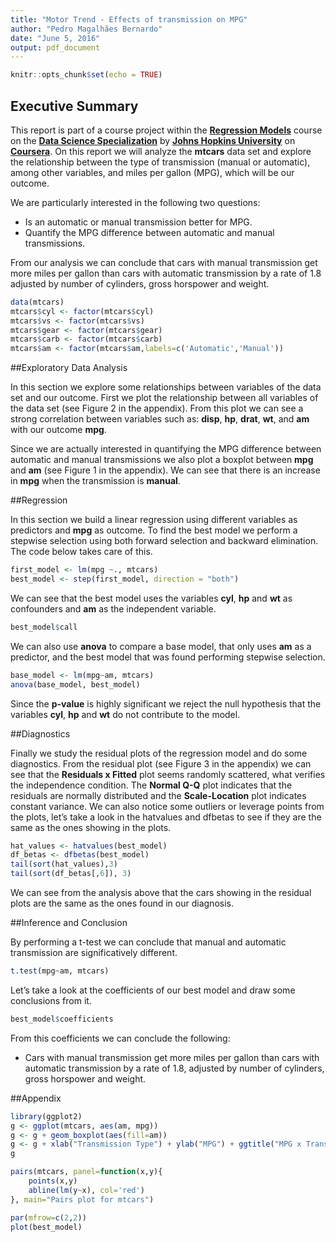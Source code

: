 ```yaml
---
title: "Motor Trend - Effects of transmission on MPG"
author: "Pedro Magalhães Bernardo"
date: "June 5, 2016"
output: pdf_document
---
```


```r
knitr::opts_chunk$set(echo = TRUE)
```

## Executive Summary

This report is part of a course project within the **[Regression Models](https://www.coursera.org/learn/regression-models)** course on the **[Data Science Specialization](https://www.coursera.org/specializations/jhu-data-science)** by **[Johns Hopkins University](https://www.coursera.org/jhu])** on **[Coursera](https://www.coursera.org/)**. On this report we will analyze the **mtcars** data set and explore the relationship between the type of transmission (manual or automatic), among other variables, and miles per gallon (MPG), which will be our outcome.

We are particularly interested in the following two questions:

* Is an automatic or manual transmission better for MPG.
* Quantify the MPG difference between automatic and manual transmissions.

From our analysis we can conclude that cars with manual transmission get more miles per gallon than cars with automatic transmission by a rate of 1.8 adjusted by number of cylinders, gross horspower and weight.

```r
data(mtcars)
mtcars$cyl <- factor(mtcars$cyl)
mtcars$vs <- factor(mtcars$vs)
mtcars$gear <- factor(mtcars$gear)
mtcars$carb <- factor(mtcars$carb)
mtcars$am <- factor(mtcars$am,labels=c('Automatic','Manual'))
```

##Exploratory Data Analysis

In this section we explore some relationships between variables of the data set and our outcome. First we plot the relationship between all variables of the data set (see Figure 2 in the appendix). From this plot we can see a strong correlation between variables such as: **disp**, **hp**, **drat**, **wt**, and **am** with our outcome **mpg**.

Since we are actually interested in quantifying the MPG difference between automatic and manual transmissions we also plot a boxplot between **mpg** and **am** (see Figure 1 in the appendix). We can see that there is an increase in **mpg** when the transmission is **manual**.

##Regression

In this section we build a linear regression using different variables as predictors and **mpg** as outcome. To find the best model we perform a stepwise selection using both forward selection and backward elimination. The code below takes care of this.

```r
first_model <- lm(mpg ~., mtcars)
best_model <- step(first_model, direction = "both")
```

We can see that the best model uses the variables **cyl**, **hp** and **wt** as confounders and **am** as the independent variable.

```r
best_model$call
```

We can also use **anova** to compare a base model, that only uses **am** as a predictor, and the best model that was found performing stepwise selection.

```r
base_model <- lm(mpg~am, mtcars)
anova(base_model, best_model)
```

Since the **p-value** is highly significant we reject the null hypothesis that the variables **cyl**, **hp** and **wt** do not contribute to the model.

##Diagnostics

Finally we study the residual plots of the regression model and do some diagnostics. From the residual plot (see Figure 3 in the appendix) we can see that the **Residuals x Fitted** plot seems randomly scattered, what verifies the independence condition. The **Normal Q-Q** plot indicates that the residuals are normally distributed and the **Scale-Location** plot indicates constant variance. We can also notice some outliers or leverage points from the plots, let's take a look in the hatvalues and dfbetas to see if they are the same as the ones showing in the plots.

```r
hat_values <- hatvalues(best_model)
df_betas <- dfbetas(best_model)
tail(sort(hat_values),3)
tail(sort(df_betas[,6]), 3)
``` 

We can see from the analysis above that the cars showing in the residual plots are the same as the ones found in our diagnosis.

##Inference and Conclusion

By performing a t-test we can conclude that manual and automatic transmission are significatively different.

```r
t.test(mpg~am, mtcars)
``` 

Let's take a look at the coefficients of our best model and draw some conclusions from it.

```r
best_model$coefficients
``` 

From this coefficients we can conclude the following:

* Cars with manual transmission get more miles per gallon than cars with automatic transmission by a rate of 1.8, adjusted by number of cylinders, gross horspower and weight.

##Appendix

```r
library(ggplot2)
g <- ggplot(mtcars, aes(am, mpg))
g <- g + geom_boxplot(aes(fill=am))
g <- g + xlab("Transmission Type") + ylab("MPG") + ggtitle("MPG x Transmission Type")
g
```

```r
pairs(mtcars, panel=function(x,y){
	points(x,y)
	abline(lm(y~x), col='red')
}, main="Pairs plot for mtcars")
```

```r
par(mfrow=c(2,2))
plot(best_model)
```
